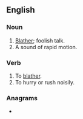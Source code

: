 {{also|Blatter|blätter|Blätter}}
==English==

===Noun===
{{en-noun|-}}

# [[blather|Blather]]; foolish talk.
# A sound of rapid motion.

===Verb===
{{en-verb}}

# To [[blather]].
# To hurry or rush noisily.

===Anagrams===
* {{anagrams|en|Barlett|Bartelt|Brattel|Talbert|battler|brattle}}
